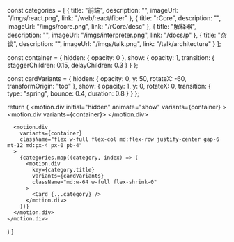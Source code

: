 
  const categories = [
    {
      title: "前端",
      description: "",
      imageUrl: "/imgs/react.png",
      link: "/web/react/fiber"
    },
    {
      title: "rCore",
      description: "",
      imageUrl: "/imgs/rcore.png",
      link: "/rCore/desc"
    },
    {
      title: "解释器",
      description: "",
      imageUrl: "/imgs/interpreter.png",
      link: "/docs/p"
    },
    {
      title: "杂谈",
      description: "",
      imageUrl: "/imgs/talk.png",
      link: "/talk/architecture"
    }
  ];

  const container = {
    hidden: { opacity: 0 },
    show: {
      opacity: 1,
      transition: {
        staggerChildren: 0.15,
        delayChildren: 0.3
      }
    }
  };

  const cardVariants = {
    hidden: { 
      opacity: 0,
      y: 50,
      rotateX: -60,
      transformOrigin: "top"
    },
    show: { 
      opacity: 1,
      y: 0,
      rotateX: 0,
      transition: {
        type: "spring",
        bounce: 0.4,
        duration: 0.8
      }
    }
  };

  return (
    <motion.div
      initial="hidden"
      animate="show"
      variants={container}
    >
      <motion.div variants={container}>
        <ProfileCard/>
      </motion.div>

      <motion.div 
        variants={container}
        className="flex w-full flex-col md:flex-row justify-center gap-6 mt-12 md:px-4 px-0 pb-4"
      >
        {categories.map((category, index) => (
          <motion.div 
            key={category.title}
            variants={cardVariants}
            className="md:w-64 w-full flex-shrink-0"
          >
            <Card {...category} />
          </motion.div>
        ))}
      </motion.div>
    </motion.div>
  ) 
}

<Main/>


